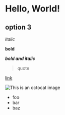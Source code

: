 # Hello, World!

## option 3

*italic*

**bold**

***bold and italic***

> quote

[link](https://chris.lu)

![This is an octocat image](https://myoctocat.com/assets/images/base-octocat.svg)

* foo
* bar
* baz